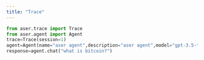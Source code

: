 ```yaml
---
title: "Trace"
---
```


```python
from aser.trace import Trace
from aser.agent import Agent
trace=Trace(session=1)
agent=Agent(name="aser agent",description="aser agent",model="gpt-3.5-turbo",trace=trace)
response=agent.chat("what is bitcoin?")
```